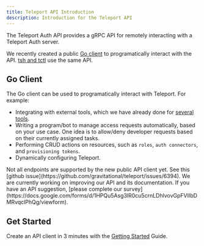 ```yaml
---
title: Teleport API Introduction
description: Introduction for the Teleport API
---
```


The Teleport Auth API provides a gRPC API for remotely interacting with a Teleport Auth server.

We recently created a public [Go client](https://pkg.go.dev/github.com/gravitational/teleport/api/client)
to programatically interact with the API. [tsh and tctl](../../cli-docs.mdx/) use the same API.

## Go Client

The Go client can be used to programatically interact with Teleport. For example:
 - Integrating with external tools, which we have already done 
   for [several tools](../../enterprise/workflow/index.mdx#integrating-with-an-external-tool).
 - Writing a program/bot to manage access requests automatically, based on your use case. One idea
   is to allow/deny developer requests based on their currently assigned tasks.
 - Performing CRUD actions on resources, such as `roles`, `auth connectors`, and `provisioning tokens`.
 - Dynamically configuring Teleport.


<Admonition type="warning">
  Not all endpoints are supported by the new public API client yet. See this 
  [github issue](https://github.com/gravitational/teleport/issues/6394).
</Admonition>

<Admonition type="note">
  We are currently working on improving our API and its documentation. If you have an API suggestion,
  [please complete our survey](https://docs.google.com/forms/d/1HPQu5Asg3lR0cu5crnLDhlvovGpFVIIbDMRvqclPhQg/viewform).
</Admonition>

## Get Started

Create an API client in 3 minutes with the [Getting Started](./getting-started.mdx) Guide.